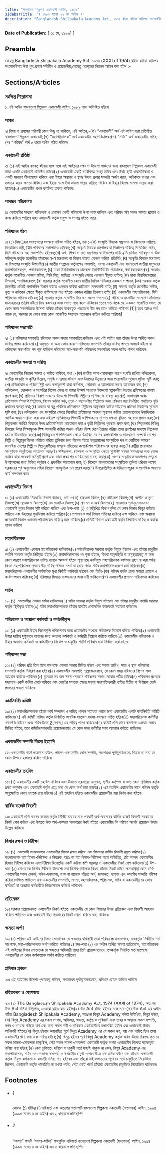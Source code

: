 ```yaml
---
title: "বাংলাদেশ শিল্পকলা একাডেমী আইন, ১৯৮৯"
sidebarTitle: "( ১৯৮৯ সনের ২২ নং আইন )"
description: "Bangladesh Shilpakala Academy Act, ১৯৭৪ রহিত করিয়া কতিপয় সংশোধনীসহ উহা পুনঃপ্রণয়নের উদ্দেশ্যে প্রণীত আইন৷"
---
```


**Date of Publication:** [ ৩১ মে, ১৯৮৯] ]

## Preamble

যেহেতু Bangladesh Shilpakala Academy Act, ১৯৭৪ (XXXI of 1974) রহিত করিয়া কতিপয় সংশোধনীসহ উহা পুনঃপ্রণয়ন সমীচীন ও প্রয়োজনীয়;সেহেতু এতদ্‌দ্বারা নিম্নরূপ আইন করা হইল :-

## Sections/Articles

### সংক্ষিপ্ত শিরোনামা

১৷ এই আইন [বাংলাদেশ শিল্পকলা একাডেমী আইন, ১৯৮৯](/act-727.html "বাংলাদেশ শিল্পকলা একাডেমী আইন, ১৯৮৯") নামে অভিহিত হইবে৷

### সংজ্ঞা

২৷ বিষয় বা প্রসঙ্গের পরিপন্থী কোন কিছু না থাকিলে, এই আইনে,-(ক) “একাডেমী” অর্থ এই আইন দ্বারা প্রতিষ্ঠিত বাংলাদেশ শিল্পকলা একাডেমী;(খ) “মহাপরিচালক” অর্থ একাডেমীর মহাপরিচালক;(গ) “সচিব” অর্থ একাডেমীর সচিব;(ঘ) “পরিষদ” অর্থ ৫ ধারার অধীন গঠিত পরিষদ৷

### একাডেমী প্রতিষ্ঠা

৩৷ (১) এই আইন বলবত্ হইবার সঙ্গে সঙ্গে এই আইনের লক্ষ্য ও উদ্দেশ্য অর্জনের জন্য বাংলাদেশ শিল্পকলা একাডেমী নামে একটি একাডেমী প্রতিষ্ঠিত হইবে৷(২) একাডেমী একটি সংবিধিবদ্ধ সংস্থা হইবে এবং ইহার স্থায়ী ধারাবাহিকতা ও একটি সাধারণ সীলমোহর থাকিবে এবং ইহার অস্থাবর ও স্থাবর উভয় প্রকার সম্পত্তি অর্জন করার, অধিকারে রাখার এবং হস্তান্তর করার ক্ষমতা থাকিবে এবং ইহার নামে ইহা মামলা দায়ের করিতে পারিবে বা ইহার বিরুদ্ধে মামলা দায়ের করা যাইবে৷(৩) একাডেমীর প্রধান কার্যালয় ঢাকায় থাকিবে৷

### সাধারণ পরিচালনা

৪৷ একাডেমীর সাধারণ পরিচালনা ও প্রশাসন একটি পরিষদের উপর ন্যস্ত থাকিবে এবং পরিষদ সেই সকল ক্ষমতা প্রয়োগ ও কাজ করিতে পারিবে যাহা একাডেমী কর্তৃক প্রযুক্ত ও সম্পন্ন হইতে পারে৷

### পরিষদের গঠন

৫৷ (১) নিম্্নরূপ সদস্যগণের সমন্বয়ে পরিষদ গঠিত হইবে, যথা :-(ক) সংস্কৃতি বিষয়ক মন্ত্রণালয় বা বিভাগের দায়িত্বে নিয়োজিত মন্ত্রী, যিনি পরিষদের সভাপতিও হইবেন;(খ) সংস্কৃতি বিষয়ক মন্ত্রণালয় বা বিভাগের দায়িত্বে নিয়োজিত সচিব, যিনি পরিষদের সহ-সভাপতিও হইবেন;(গ) অর্থ, শিক্ষা ও তথ্য মন্ত্রণালয় বা বিভাগের দায়িত্বে নিয়োজিত সচিববৃন্দ বা উক্ত সচিববৃন্দ কর্তৃক মনোনীত তাঁহাদের স্ব-স্ব মন্ত্রণালয় বা বিভাগ হইতে একজন করিয়া প্রতিনিধি;(ঘ) সংস্কৃতি বিষয়ক মন্ত্রণালয় বা বিভাগের সংস্কৃতি উপদেষ্টা;(ঙ) জাতীয় সম্প্রচার কর্তৃপক্ষের সভাপতি, বাংলা একাডেমী এবং বাংলাদেশ জাতীয় যাদুঘরের মহাপরিচালকবৃন্দ, পদাধিকারবলে;(চ) ঢাকা বিশ্ববিদ্যালয়ের চারুকলা ইনস্টিটিউটের পরিচালক, পদাধিকারবলে;(ছ) সরকার কর্তৃক মনোনীত একজন মহিলা, যিনি শিল্প, সাহিত্য ও সংস্কৃতি ক্ষেত্রে একজন স্বীকৃত ব্যক্তিত্ব;(জ) ঢাকা বিশ্ববিদ্যালয়ের উপাচার্য, পদাধিকারবলে;(ঝ) সরকার কর্তৃক মনোনীত কোন জাতীয় দৈনিক পত্রিকার একজন সম্পাদক;(ঞ) সরকার কর্তৃক মনোনীত প্রতিটি প্রশাসনিক বিভাগ হইতে একজন করিয়া খ্যাতিমান বেসরকারী ব্যক্তি;(ট) সরকার কর্তৃক মনোনীত সঙ্গীত, নৃত্য ও নাটকের ক্ষেত্রে স্বীকৃত ব্যক্তিগণের মধ্য হইতে একজন করিয়া তিনজন ব্যক্তি;(ঠ) একাডেমীর মহাপরিচালক, যিনি পরিষদের সচিবও হইবেন;(ড) সরকার কর্তৃক মনোনীত তিন জন সংসদ-সদস্য৷(২) পরিষদের মনোনীত সদস্যগণ তাঁহাদের মনোনয়নের তারিখ হইতে তিন বত্সরের জন্য সদস্য পদে বহাল থাকিবেন :তবে শর্ত থাকে যে, একজন মনোনীত সদস্য যে কোন সময় সভাপতিকে উদ্দেশ্য করিয়া তাঁহার স্বাক্ষরযুক্ত পত্রযোগে স্বীয় পদ ত্যাগ করিতে পারিবেন [1][:তবে আরও শর্ত থাকে যে, সরকার যে কোন সময় কোন মনোনীত সদস্যের মনোনয়ন বাতিল করিতে পারিবে৷]

### পরিষদের সভাপতি

৬৷ (১) পরিষদের সভাপতি পরিষদের সকল সভায় সভাপতিত্ব করিবেন এবং এই আইন দ্বারা তাঁহার উপর অর্পিত সকল দায়িত্ব পালন করিবেন৷(২) অসুস্থতা বা অন্য কোন কারণে পরিষদের সভাপতি তাঁহার দায়িত্ব পালনে অসমর্থ হইলে বা পরিষদের সভাপতির পদ শূন্য থাকিলে পরিষদের সহ-সভাপতি পরিষদের সভাপতির সকল দায়িত্ব পালন করিবেন৷

### একাডেমীর ক্ষমতা ও দায়িত্ব

৭৷ একাডেমীর নিম্নরূপ ক্ষমতা ও দায়িত্ব থাকিবে, যথা :-(ক) জাতীয় আশা-আকাঙ্খার সংগে সংগতি রাখিয়া ললিতকলা, জাতীয় সংস্কৃতি ও কৃষ্টির উন্নয়ন, সমৃদ্ধি ও প্রসার ঘটানো এবং উহাদের উন্নয়নের জন্য প্রয়োজনীয় সুযোগ সুবিধা সৃষ্টি করা;(খ) প্রতিভাবান ও পন্ডিত শিল্পী এবং কলাকুশলী দ্বারা কর্মশালা, সেমিনার ও আলোচনা সভার আয়োজন করা;(গ) ললিতকলা, চারুকলা ও সংস্কৃতির বিশেষ ক্ষেত্র বা ধারার উত্কর্ষ সাধনের উদ্দেশ্যে স্বল্পকালীন উচ্চতর প্রশিক্ষণের ব্যবস্থা গ্রহণ করা;(ঘ) প্রতিভার বিকাশ সাধনের উদ্দেশ্যে শিক্ষার্থী-শিল্পীদের প্রশিক্ষণের ব্যবস্থা করা;(ঙ) অভাবগ্রস্ত অথচ প্রতিভাবান শিক্ষার্থী শিল্পীদের, বিশেষ করিয়া কন্ঠ, নৃত্য ও যন্ত্র সংগীত শিল্পীদের জন্য প্রবিধান দ্বারা নির্ধারিত পদ্ধতিতে বৃত্তি প্রদানের ব্যবস্থা করা;(চ) অজ্ঞাত বা স্বল্প পরিচিত প্রতিভাবান শিল্পীদের অনুসন্ধান করিয়া তাঁহাদের প্রতিভা বিকাশের সুযোগ সৃষ্টি করা;(ছ) ললিতকলা এবং সংস্কৃতির ক্ষেত্রে নিবেদিত প্রতিষ্ঠানের অবদান মূল্যায়ন করিয়া প্রয়োজনবোধে উহাদিগকে আর্থিক অনুদান প্রদান করা এবং এইরূপ প্রতিষ্ঠানের শিক্ষার্থী ও শিক্ষকদের গুণগত দক্ষতা বৃদ্ধিতে সহায়তা প্রদান করা;(জ) শিল্পকলার সংশ্লিষ্ট বিষয়ের উপর প্রতিযোগিতার আয়োজন করা ও কৃতী শিল্পীদের পুরস্কার প্রদান করা;(ঝ) শিল্পকলার বিভিন্ন বিষয়ের উপর শিক্ষামূলক ফিল্ম আমদানী করিয়া অথবা এইরূপ ফিল্ম দেশে তৈয়ার করিয়া তাহা প্রদর্শনের মাধ্যমে শিল্পকলা চর্চাকে উত্সাহিত করা;(ঞ) বিভিন্ন দেশে ললিতকলা ক্ষেত্রে উদ্ভাবিত নব নব কলাকৌশল ও ধ্যানধারণা সম্পর্কে দেশের শিল্পী ও শিল্পানুরাগীদের পরিচিত করিয়া তুলিবার জন্য বিদেশ হইতে উন্নতমানের সাংস্কৃতিক দল বা গোষ্ঠীকে আমন্ত্রণ জানাইয়া দেশের শিল্পী ও শিল্পানুরাগীদের সম্মুখে তাঁহাদের কলাকৌশল পরিবেশনের ব্যবস্থা করা;(ট) রাষ্ট্রীয় প্রয়োজনে সাংস্কৃতিক অনুষ্ঠানের আয়োজন করা;(ঠ) ললিতকলা, চারুকলা ও সংস্কৃতির ক্ষেত্রে সুনির্দিষ্ট সমস্যা সমাধানের জন্য যোগ্য ব্যক্তির দ্বারা গবেষণা কর্মসূচী গ্রহণ এবং তাহা প্রকাশের ও বিক্রয়ের ব্যবস্থা করা;(ড) দেশের সংস্কৃতিকে জনগণের সম্মুখে উপস্থাপনের জন্য বিভিন্ন অনুষ্ঠান ও প্রদর্শনীর আয়োজন করা;(ঢ) বিদেশে বাংলাদেশের সংস্কৃতিকে তুলিয়া ধরিবার লক্ষ্যে সরকারের পূর্ব অনুমোদন লইয়া বিদেশে সাংস্কৃতিক দল প্রেরণ করা;(ণ) উপরোল্লিখিত কার্যাদির সম্পূরক ও প্রাসঙ্গিক অন্যান্য কার্য সম্পাদন করা৷

### একাডেমীর বিভাগ

৮৷ (১) একাডেমীর নিম্নবর্ণিত বিভাগ থাকিবে, যথা :-(ক) চারুকলা বিভাগ;(খ) নাট্যকলা বিভাগ;(গ) সংগীত ও নৃত্য বিভাগ;(ঘ) প্রযোজনা বিভাগ;(ঙ) আলোকচিত্র বিভাগ;(চ) প্রশাসন ও অর্থ বিভাগ৷(২) সরকারের পূর্বানুমোদনক্রমে একাডেমী নূতন বিভাগ সৃষ্টি করিতে পারিবে এবং উপ-ধারা (১) এ উল্লিখিত বিভাগগুলির যে কোন বিভাগ বিলুপ্ত করিতে পারিবে এবং উহাদের পুনর্বিন্যাস করিতে পারিবে৷(৩) প্রশাসন ও অর্থ বিভাগ সচিবের দায়িত্বে ন্যস্ত থাকিবে এবং অন্যান্য প্রত্যেকটি বিভাগ একজন পরিচালকের দায়িত্বে ন্যস্ত থাকিবে৷(৪) প্রতিটি বিভাগ একাডেমী কর্তৃক নির্ধারিত দায়িত্ব ও কর্তব্য পালন করিবে৷

### মহাপরিচালক

৯৷ (১) একাডেমীর একজন মহাপরিচালক থাকিবেন৷(২) মহাপরিচালক সরকার কর্তৃক নিযুক্ত হইবেন এবং তাঁহার চাকুরীর শর্তাদি সরকার কর্তৃক স্থিরীকৃত হইবে৷(৩) মহাপরিচালকের পদ শূন্য হইলে, কিংবা অনুপস্থিতি বা অসুস্থতাহেতু বা অন্য কোন কারণে মহাপরিচালক দায়িত্ব পালনে অসমর্থ হইলে শূন্য পদে নবনিযুক্ত মহাপরিচালক কার্যভার গ্রহণ না করা পর্যন্ত কিংবা মহাপরিচালক পুনরায় স্বীয় দায়িত্ব পালনে সমর্থ না হওয়া পর্যন্ত সচিব মহাপরিচালকরূপে কার্য করিবেন৷(৪) মহাপরিচালক একাডেমীর সার্বক্ষণিক মূখ্য নির্বাহী কর্মকর্তা হইবেন এবং তিনি-(ক) পরিষদ কর্তৃক প্রদত্ত ক্ষমতা প্রয়োগ ও কার্যসম্পাদন করিবেন;(খ) পরিষদের সিদ্ধান্ত বাস্তবায়নের জন্য দায়ী থাকিবেন;(গ) একাডেমীর প্রশাসন পরিচালনা করিবেন৷

### সচিব

১০৷ (১) একাডেমীর একজন সচিব থাকিবেন৷(২) সচিব সরকার কর্তৃক নিযুক্ত হইবেন এবং তাঁহার চাকুরীর শর্তাদি সরকার কর্তৃক স্থিরীকৃত হইবে৷(৩) সচিব মহাপরিচালককে তাঁহার যাবতীয় প্রশাসনিক কাজকর্মে সহায়তা করিবেন৷

### পরিচালক ও অন্যান্য কর্মকর্তা ও কর্মচারীবৃন্দ

১১৷ (১) একাডেমী উহার বিভাগগুলি পরিচালনার জন্য প্রয়োজনীয় সংখ্যক পরিচালক নিয়োগ করিতে পারিবে৷(২) একাডেমী উহার দায়িত্ব সুষ্ঠুভাবে পালনের জন্য অন্যান্য কর্মকর্তা ও কর্মচারী নিয়োগ করিতে পারিবে৷(৩) একাডেমীর পরিচালক ও উহার অন্যান্য কর্মকর্তা ও কর্মচারীদের নিয়োগ ও চাকুরীর শর্তাদি প্রবিধান দ্বারা নির্ধারণ করা হইবে৷

### পরিষদের সভা

১২৷ (১) পরিষদ প্রতি তিন মাসে কমপক্ষে একবার সভায় মিলিত হইবে এবং সভার তারিখ, সময় ও স্থান পরিষদের সভাপতি কর্তৃক নির্ধারণ করা হইবে৷(২) একাডেমীর সভাপতি, প্রয়োজনবোধে, যে কোন সময় পরিষদের বিশেষ সভা আহবান করিতে পারিবেন৷(৩) ন্যুনতম নয় জন সদস্য-সমন্বয়ে পরিষদের সভার কোরাম গঠিত হইবে৷(৪) পরিষদের প্রত্যেক সদস্যের একটি করিয়া ভোট থাকিবে এবং ভোটের সমতার ক্ষেত্রে সভায় সভাপতিত্বকারী ব্যক্তির দ্বিতীয় বা নির্ণায়ক ভোট প্রদানের ক্ষমতা থাকিবে৷

### কার্যনির্বাহী কমিটি

১৩৷ (১) মহাপরিচালককে তাঁহার কার্য সম্পাদন ও দায়িত্ব পালনে সহায়তা করার জন্য একাডেমীর একটি কার্যনির্বাহী কমিটি থাকিবে৷(২) এই কমিটি পরিষদ কর্তৃক নির্বাচিত অনধিক সাতজন সদস্য-সমন্বয়ে গঠিত হইবে৷(৩) মহাপরিচালক কমিটির সভাপতি হইবেন এবং সচিব উহার [2](1)[সদস্য] এর দায়িত্ব পালন করিবেন৷(৪) কমিটি প্রতি মাসে কমপক্ষে একবার সভায় মিলিত হইবে, তবে কমিটির সভাপতি প্রয়োজনবোধে যে কোন সময় কমিটির সভা আহবান করিতে পারিবেন৷

### একাডেমীর সম্পত্তি বিক্রয় ইত্যাদি

১৪৷ একাডেমীর স্বার্থে প্রয়োজন হইলে, পরিষদ একাডেমীর কোন সম্পত্তি, সরকারের পূর্বানুমতিক্রমে, বিক্রয় বা অন্য যে কোন উপায়ে হস্তান্তর করিতে পারিবে৷

### একাডেমীর তহবিল

১৫৷ (১) একাডেমীর একটি তহবিল থাকিবে এবং উহাতে সরকারের অনুদান, স্থানীয় কর্তৃপক্ষ বা অন্য কোন প্রতিষ্ঠান কর্তৃক প্রদত্ত অনুদান এবং একাডেমী কর্তৃক প্রাপ্ত অন্য যে কোন অর্থ জমা হইবে৷(২) এই তহবিল একাডেমীর নামে পরিষদ কর্তৃক অনুমোদিত কোন ব্যাংকে রাখা হইবে৷(৩) এই তহবিল হইতে একাডেমীর প্রয়োজনীয় ব্যয় নির্বাহ করা হইবে৷

### বার্ষিক বাজেট বিবরণী

১৬৷ একাডেমী প্রতি বত্সর সরকার কর্তৃক নির্দিষ্ট সময়ের মধ্যে পরবর্তী অর্থ-বত্সরের বার্ষিক বাজেট বিবরণী সরকারের নিকট পেশ করিবে এবং উহাতে উক্ত অর্থ-বত্সরে সরকারের নিকট হইতে একাডেমীর কি পরিমাণ অর্থের প্রয়োজন উহার উল্লেখ থাকিবে৷

### হিসাব রক্ষণ ও নিরীক্ষা

১৭৷ (১) একাডেমী যথাযথভাবে একাডেমীর হিসাব রক্ষণ করিবে এবং হিসাবের বার্ষিক বিবরণী প্রস্তুত করিবে৷(২) বাংলাদেশের মহা হিসাব-নিরীক্ষক ও নিয়ন্ত্রক, অতঃপর মহা হিসাব-নিরীক্ষক নামে অভিহিত, প্রতি বত্সর একাডেমীর হিসাব নিরীক্ষা করিবেন এবং নিরীক্ষা রিপোর্টের একটি করিয়া কপি সরকার ও একাডেমীর নিকট পেশ করিবেন৷(৩) উপ-ধারা (২) মোতাবেক হিসাব নিরীক্ষার উদ্দেশ্যে মহা হিসাব-নিরীক্ষক কিংবা তাঁহার নিকট হইতে ক্ষমতাপ্রাপ্ত কোন ব্যক্তি একাডেমীর সকল রেকর্ড, দলিল-দস্তাবেজ, নগদ বা ব্যাংকে গচ্ছিত অর্থ, জামানত, ভান্ডার এবং অন্যবিধ সম্পত্তি পরীক্ষা করিয়া দেখিতে পারিবেন এবং একাডেমীর সভাপতি, সদস্য, মহাপরিচালক, পরিচালক, সচিব বা একাডেমীর যে কোন কর্মকর্তা বা অন্যান্য কর্মচারীকে জিজ্ঞাসাবাদ করিতে পারিবেন৷

### প্রতিবেদন

১৮৷ সরকার প্রয়োজনমত একাডেমীর নিকট হইতে একাডেমীর যে কোন বিষয়ের উপর প্রতিবেদন এবং বিবরণী আহবান করিতে পারিবেন এবং একাডেমী উহা সরকারের নিকট প্রেরণ করিতে বাধ্য থাকিবে৷

### ক্ষমতা অর্পণ

১৯৷ (১) পরিষদ এই আইনের বিধান মোতাবেক যে ক্ষমতার অধিকারী তাহা পরিষদ প্রয়োজনবোধে, তত্কর্তৃক নির্ধারিত শর্ত সাপেক্ষে, মহা-পরিচালককে অর্পণ করিতে পারিবে৷(২) উপ-ধারা (১) এর অধীন অর্পিত ক্ষমতা ব্যতিরেকে, মহাপরিচালক এই আইনের বিধান মোতাবেক যে ক্ষমতার অধিকারী তাহা তিনি প্রয়োজনবোধে, তত্কর্তৃক নির্ধারিত শর্ত সাপেক্ষে, একাডেমীর যে কোন কর্মকর্তাকে অর্পণ করিতে পারিবেন৷

### প্রবিধান প্রণয়ন

২০৷ এই আইনের উদ্দেশ্য পূরণকল্পে পরিষদ, সরকারের পূর্বানুমোদনক্রমে, প্রবিধান প্রণয়ন করিতে পারিবে৷

### রহিতকরণ ও হেফাজত

২১৷ (১) The Bangladesh Shilpakala Academy Act, 1974 (XXXI of 1974), অতঃপর উক্ত Act বলিয়া উল্লিখিত, এতদ্বারা রহিত করা হইল৷(২) উক্ত Act রহিত হইবার সঙ্গে সঙ্গে-(ক) উক্ত Act এর অধীন গঠিত Bangladesh Shilpakala Academy, অতঃপর বিলুপ্ত Academy বলিয়া উল্লিখিত, বিলুপ্ত হইবে;(খ) বিলুপ্ত Academy এর সকল সম্পদ, অধিকার, ক্ষমতা, কর্তৃত্ব ও সুবিধাদি এবং স্থাবর ও অস্থাবর সকল সম্পত্তি, নগদ ও ব্যাংকে গচ্ছিত অর্থ এবং অন্য সকল দাবী ও অধিকার একাডেমীতে হস্তান্তরিত হইবে এবং একাডেমী উহার অধিকারী হইবে;(গ) বিলুপ্ত হইবার অব্যবহিত পূর্বে বিলুপ্ত Academy এর যে সকল ঋণ, দায় এবং দায়িত্ব ছিল তাহা একাডেমীর ঋণ, দায় এবং দায়িত্ব হইবে;(ঘ) বিলু্‌প্ত হইবার পূর্বে বিলু্‌প্ত Academy কর্তৃক অথবা উহার বিরুদ্ধে কৃত যে সকল মামলা-মোকদ্দমা চালু ছিল, সেই সকল মামলা-মোকদ্দমা একাডেমী কর্তৃক অথবা একাডেমীর বিরুদ্ধে দায়েরকৃত বলিয়া গণ্য হইবে;(ঙ) কোন চুক্তিতে, দলিলে বা চাকুরী শর্তে যাহাই থাকুক না কেন, বিলুপ্ত Academy এর মহাপরিচালক, সচিব এবং অন্যান্য কর্মকর্তা ও কর্মচারীর চাকুরী একাডেমীতে হস্তান্তরিত হইবে এবং তাঁহারা একাডেমী কর্তৃক নিযুক্ত কর্মকর্তা ও কর্মচারী বলিয়া গণ্য হইবেন এবং তাঁহারা এই হস্তান্তরের পূর্বে যে শর্তে চাকুরীতে নিয়োজিত ছিলেন, একাডেমী কর্তৃক পরিবর্তিত না হওয়া পর্যন্ত, সেই একই শর্তে তাঁহারা একাডেমীর চাকুরীতে নিয়োজিত থাকিবেন৷

## Footnotes

- ###### 1

  কোলন (:) দাঁড়ির (৷) পরিবর্তে এবং অতঃপর শর্তাংশটি বাংলাদেশ শিল্পকলা একাডেমী (সংশোধন) আইন, ১৯৯৪ (১৯৯৪ সনের ৪ নং আইন) এর ২ ধারাবলে প্রতিস্থাপিত

- ###### 2

  “সদস্য” শব্দটি “সদস্য-সচিব” শব্দগুলির পরিবর্তে বাংলাদেশ শিল্পকলা একাডেমী (সংশোধন) আইন, ১৯৯৪ (১৯৯৪ সনের ৪ নং আইন) এর ৩ ধারাবলে প্রতিস্থাপিত
